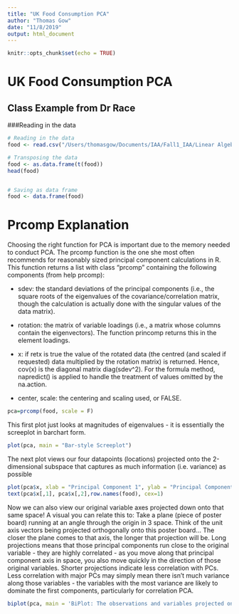 ```yaml
---
title: "UK Food Consumption PCA"
author: "Thomas Gow"
date: "11/8/2019"
output: html_document
---
```


```r
knitr::opts_chunk$set(echo = TRUE)
```

# UK Food Consumption PCA
## Class Example from Dr Race


###Reading in the data
```r
# Reading in the data
food <- read.csv("/Users/thomasgow/Documents/IAA/Fall1_IAA/Linear Algebra/PCA/ukfood.csv", header=TRUE,row.names=1)

# Transposing the data
food <- as.data.frame(t(food))
head(food)


# Saving as data frame
food <- data.frame(food)
```

# Prcomp Explanation  
Choosing the right function for PCA is important due to the memory needed to conduct PCA. The prcomp function is the one she most often recommends for reasonably sized principal component calculations in R. This function returns a list with class “prcomp” containing the following components (from help prcomp):  

- sdev: the standard deviations of the principal components (i.e., the square roots of the eigenvalues of the covariance/correlation matrix, though the calculation is actually done with the singular values of the data matrix).  

- rotation: the matrix of variable loadings (i.e., a matrix whose columns contain the eigenvectors). The function princomp returns this in the element loadings.  

- x: if retx is true the value of the rotated data (the centred (and scaled if requested) data multiplied by the rotation matrix) is returned. Hence, cov(x) is the diagonal matrix diag(sdev^2). For the formula method, napredict() is applied to handle the treatment of values omitted by the na.action.  

- center, scale: the centering and scaling used, or FALSE.  
  
  
  
```r
pca=prcomp(food, scale = F)
```

This first plot just looks at magnitudes of eigenvalues - it is essentially the screeplot in barchart form.

```r
plot(pca, main = "Bar-style Screeplot")
```

The next plot views our four datapoints (locations) projected onto the 2-dimensional subspace that captures as much information (i.e. variance) as possible  
  
  
  
```r
plot(pca$x, xlab = "Principal Component 1", ylab = "Principal Component 2", main = 'The four observations projected into 2-dimensional space')
text(pca$x[,1], pca$x[,2],row.names(food), cex=1)
```


Now we can also view our original variable axes projected down onto that same space! A visual you can relate this to: Take a plane (piece of poster board) running at an angle through the origin in 3 space. Think of the unit axis vectors being projected orthogonally onto this poster board… The closer the plane comes to that axis, the longer that projection will be. Long projections means that those principal components run close to the original variable - they are highly correlated - as you move along that principal component axis in space, you also move quickly in the direction of those original variables. Shorter projections indicate less correlation with PCs. Less correlation with major PCs may simply mean there isn’t much variance along those variables - the variables with the most variance are likely to dominate the first components, particularly for correlation PCA.  
  
  
  
```r
biplot(pca, main = 'BiPlot: The observations and variables projected onto the same plane.',cex = c(1, .5))
```







